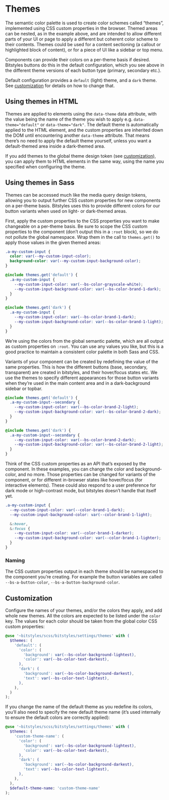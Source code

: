 
<Meta title="Design Tokens/Themes" />

<Story id="base-themes--default-theme-nested" />

# Themes

The semantic color palette is used to create color schemes called “themes”, implemented using CSS custom properties in the browser. Themed areas can be nested, as in the example above, and are intended to allow different parts of your UI or page to apply a different but coherent color scheme to their contents. Themes could be used for a content sectioning (a callout or highlighted block of content), or for a piece of UI like a sidebar or top menu.

Components can provide their colors on a per-theme basis if desired. Bitstyles buttons do this in the default configuration, which you see above in the different theme versions of each button type (primary, secondary etc.).

Default configuration provides a `default` (light) theme, and a `dark` theme. See [customization](#customization) for details on how to change that.

<Canvas>
  <Story id="base-themes--default-theme" />
</Canvas>

<Canvas>
  <Story id="base-themes--dark-theme" />
</Canvas>

## Using themes in HTML

Themes are applied to elements using the `data-theme` data attribute, with the value being the name of the theme you wish to apply e.g. `data-theme="default"` or `data-theme="dark"`. The default theme is automatically applied to the HTML element, and the custom properties are inherited down the DOM until encountering another `data-theme` attribute. That means there’s no need to apply the default theme yourself, unless you want a default-themed area inside a dark-themed area.

If you add themes to the global theme design token (see [customization](#customization)), you can apply them to HTML elements in the same way, using the name you specified when configuring the theme.

## Using themes in Sass

Themes can be accessed much like the media query design tokens, allowing you to output further CSS custom properties for new components on a per-theme basis. Bitstyles uses this to provide different colors for our button variants when used on light- or dark-themed areas.

First, apply the custom properties to the CSS properties you want to make changeable on a per-theme basis. Be sure to scope the CSS custom properties to the component (don’t output this in a `:root` block), so we do not pollute the global namespace. Wrap them in the call to `themes.get()` to apply those values in the given themed areas:

```scss
.a-my-custom-input {
  color: var(--my-custom-input-color);
  background-color: var(--my-custom-input-background-color);
}

@include themes.get('default') {
  .a-my-custom-input {
    --my-custom-input-color: var(--bs-color-grayscale-white);
    --my-custom-input-background-color: var(--bs-color-brand-1-dark);
  }
}

@include themes.get('dark') {
  .a-my-custom-input {
    --my-custom-input-color: var(--bs-color-brand-1-dark);
    --my-custom-input-background-color: var(--bs-color-brand-1-light);
  }
}
```

We’re using the colors from the global semantic palette, which are all output as custom properties on `:root`. You can use any values you like, but this is a good practice to maintain a consistent color palette in both Sass and CSS.

Variants of your component can be created by redefining the value of the same properties. This is how the different buttons (base, secondary, transparent) are created in bitstyles, and their hover/focus states etc. We use the themes to specify different appearances for those button variants when they’re used in the main content area and in a dark-background sidebar or topbar.

```scss
@include themes.get('default') {
  .a-my-custom-input--secondary {
    --my-custom-input-color: var(--bs-color-brand-2-light);
    --my-custom-input-background-color: var(--bs-color-brand-2-dark);
  }
}

@include themes.get('dark') {
  .a-my-custom-input--secondary {
    --my-custom-input-color: var(--bs-color-brand-2-dark);
    --my-custom-input-background-color: var(--bs-color-brand-2-light);
  }
}
```

Think of the CSS custom properties as an API that’s exposed by the component. In these examples, you can change the color and background-color, and no more. Those properties can be changed for variants of the component, or for different in-browser states like hover/focus (for interactive elements). These could also respond to a user preference for dark mode or high-contrast mode, but bitstyles doesn’t handle that itself yet.

```scss
.a-my-custom-input {
  --my-custom-input-color: var(--color-brand-1-dark);
  --my-custom-input-background-color: var(--color-brand-1-light);

  &:hover,
  &:focus {
    --my-custom-input-color: var(--color-brand-1-darker);
    --my-custom-input-background-color: var(--color-brand-1-lighter);
  }
}
```

### Naming

The CSS custom properties output in each theme should be namespaced to the component you’re creating. For example the button variables are called `--bs-a-button-color`, `--bs-a-button-background-color`.

## Customization

Configure the names of your themes, and/or the colors they apply, and add whole new themes. All the colors are expected to be listed under the `color` key. The values for each color should be taken from the global color CSS custom properties:

```scss
@use '~bitstyles/scss/bitstyles/settings/themes' with (
  $themes: (
    'default': (
      'color': (
        'background': var(--bs-color-background-lightest),
        'color': var(--bs-color-text-darkest),
      ),
      'dark': (
        'background': var(--bs-color-background-darkest),
        'text': var(--bs-color-text-lightest),
      ),
    ),
  )
);
```

If you change the name of the default theme as you redefine its colors, you’ll also need to specify the new default theme name (it’s used internally to ensure the default colors are correctly applied):

```scss
@use '~bitstyles/scss/bitstyles/settings/themes' with (
  $themes: (
    'custom-theme-name': (
      'color': (
        'background': var(--bs-color-background-lightest),
        'color': var(--bs-color-text-darkest),
      ),
      'dark': (
        'background': var(--bs-color-background-darkest),
        'text': var(--bs-color-text-lightest),
      ),
    ),
  ),
  $default-theme-name: 'custom-theme-name'
);
```
